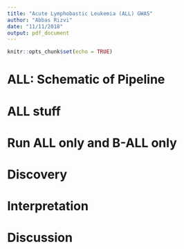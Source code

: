 ```yaml
---
title: "Acute Lymphobastic Leukemia (ALL) GWAS"
author: "Abbas Rizvi"
date: "11/11/2018"
output: pdf_document  
---
```


```r
knitr::opts_chunk$set(echo = TRUE)
```

# ALL: Schematic of Pipeline

# ALL stuff

# Run ALL only and B-ALL only

# Discovery

# Interpretation

# Discussion